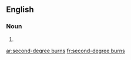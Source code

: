 ==English==

===Noun===
{{head|en|noun plural form|head=[[second]]-[[degree]] [[burn]]s}}

# {{plural of|second-degree burn|lang=en}}

[[ar:second-degree burns]]
[[fr:second-degree burns]]